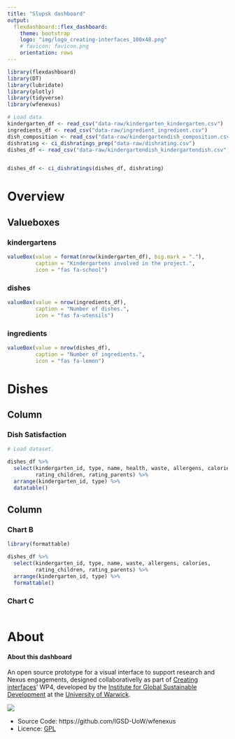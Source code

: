 ```yaml
---
title: "Slupsk dashboard"
output: 
  flexdashboard::flex_dashboard:
    theme: bootstrap
    logo: "img/logo_creating-interfaces_100x48.png"
    # favicon: favicon.png
    orientation: rows
---
```


```r
library(flexdashboard)
library(DT)
library(lubridate)
library(plotly)
library(tidyverse)
library(wfenexus)

# Load data
kindergarten_df <- read_csv("data-raw/kindergarten_kindergarten.csv")
ingredients_df <- read_csv("data-raw/ingredient_ingredient.csv")
dish_composition <- read_csv("data-raw/kindergartendish_composition.csv")
dishrating <- ci_dishratings_prep("data-raw/dishrating.csv")
dishes_df <- read_csv("data-raw/kindergartendish_kindergartendish.csv")


dishes_df <- ci_dishratings(dishes_df, dishrating)

```

Overview
=====================================

Valueboxes
---------------------------------------

### kindergartens {.value-box .no-mobile}

```r

valueBox(value = format(nrow(kindergarten_df), big.mark = "."), 
         caption = "Kindergartens involved in the project.", 
         icon = "fas fa-school")
```

### dishes {.value-box .no-mobile}

```r

valueBox(value = nrow(ingredients_df), 
         caption = "Number of dishes.", 
         icon = "fas fa-utensils")
```

### ingredients {.value-box .no-mobile}

```r

valueBox(value = nrow(dishes_df), 
         caption = "Number of ingredients.", 
         icon = "fas fa-lemon")
```

Dishes
===================================== 

Column
-----------------------------------------------------------------------

### Dish Satisfaction

```r

# Load dataset.

dishes_df %>% 
  select(kindergarten_id, type, name, health, waste, allergens, calories, 
         rating_children, rating_parents) %>% 
  arrange(kindergarten_id, type) %>% 
  datatable()


```

Column 
-----------------------------------------------------------------------

### Chart B

```r
library(formattable)

dishes_df %>% 
  select(kindergarten_id, type, name, waste, allergens, calories, 
         rating_children, rating_parents) %>% 
  arrange(kindergarten_id, type) %>% 
  formattable()


```

### Chart C

```r

```

About
===================================== 

#### About this dashboard


An open source prototype for a visual interface to support research and Nexus engagements, designed collaborativelly as part of [Creating interfaces](https://creatinginterfaces.eifer.kit.edu/)' WP4, developed by the [Institute for Global Sustainable Development](https://warwick.ac.uk/fac/arts/schoolforcross-facultystudies/igsd) at the [University of Warwick](https://warwick.ac.uk/).

![](img/IGSD_logo.jpg)


* Source Code: https://github.com/IGSD-UoW/wfenexus
* Licence: [GPL](https://github.com/IGSD-UoW/wfenexus/blob/main/LICENSE)
